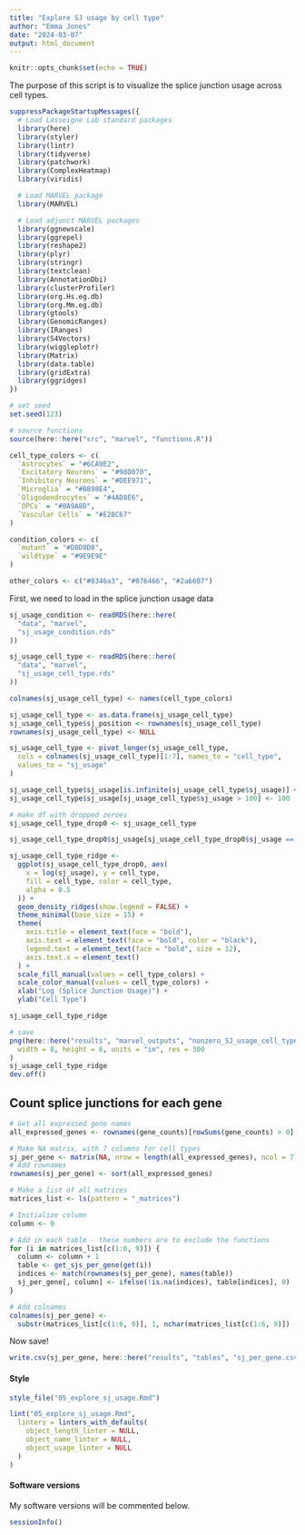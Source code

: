 ```yaml
---
title: "Explore SJ usage by cell type"
author: "Emma Jones"
date: "2024-03-07"
output: html_document
---
```


```r
knitr::opts_chunk$set(echo = TRUE)
```

The purpose of this script is to visualize the splice junction usage across cell types.

```r
suppressPackageStartupMessages({
  # Load Lasseigne Lab standard packages
  library(here)
  library(styler)
  library(lintr)
  library(tidyverse)
  library(patchwork)
  library(ComplexHeatmap)
  library(viridis)

  # Load MARVEL package
  library(MARVEL)

  # Load adjunct MARVEL packages
  library(ggnewscale)
  library(ggrepel)
  library(reshape2)
  library(plyr)
  library(stringr)
  library(textclean)
  library(AnnotationDbi)
  library(clusterProfiler)
  library(org.Hs.eg.db)
  library(org.Mm.eg.db)
  library(gtools)
  library(GenomicRanges)
  library(IRanges)
  library(S4Vectors)
  library(wiggleplotr)
  library(Matrix)
  library(data.table)
  library(gridExtra)
  library(ggridges)
})

# set seed
set.seed(123)

# source functions
source(here::here("src", "marvel", "functions.R"))
```


```r
cell_type_colors <- c(
  `Astrocytes` = "#6CA9E2",
  `Excitatory Neurons` = "#98D070",
  `Inhibitory Neurons` = "#DEE971",
  `Microglia` = "#B898E4",
  `Oligodendrocytes` = "#4AD8E6",
  `OPCs` = "#0A9A8D",
  `Vascular Cells` = "#E28C67"
)

condition_colors <- c(
  `mutant` = "#D8D8D8",
  `wildtype` = "#9E9E9E"
)

other_colors <- c("#0346a3", "#076466", "#2a6607")
```

First, we need to load in the splice junction usage data

```r
sj_usage_condition <- readRDS(here::here(
  "data", "marvel",
  "sj_usage_condition.rds"
))

sj_usage_cell_type <- readRDS(here::here(
  "data", "marvel",
  "sj_usage_cell_type.rds"
))
```


```r
colnames(sj_usage_cell_type) <- names(cell_type_colors)

sj_usage_cell_type <- as.data.frame(sj_usage_cell_type)
sj_usage_cell_type$sj_position <- rownames(sj_usage_cell_type)
rownames(sj_usage_cell_type) <- NULL

sj_usage_cell_type <- pivot_longer(sj_usage_cell_type,
  cols = colnames(sj_usage_cell_type)[1:7], names_to = "cell_type",
  values_to = "sj_usage"
)

sj_usage_cell_type$sj_usage[is.infinite(sj_usage_cell_type$sj_usage)] <- NaN
sj_usage_cell_type$sj_usage[sj_usage_cell_type$sj_usage > 100] <- 100

# make df with dropped zeroes
sj_usage_cell_type_drop0 <- sj_usage_cell_type

sj_usage_cell_type_drop0$sj_usage[sj_usage_cell_type_drop0$sj_usage == 0] <- NaN

sj_usage_cell_type_ridge <-
  ggplot(sj_usage_cell_type_drop0, aes(
    x = log(sj_usage), y = cell_type,
    fill = cell_type, color = cell_type,
    alpha = 0.5
  )) +
  geom_density_ridges(show.legend = FALSE) +
  theme_minimal(base_size = 15) +
  theme(
    axis.title = element_text(face = "bold"),
    axis.text = element_text(face = "bold", color = "black"),
    legend.text = element_text(face = "bold", size = 12),
    axis.text.x = element_text()
  ) +
  scale_fill_manual(values = cell_type_colors) +
  scale_color_manual(values = cell_type_colors) +
  xlab("Log (Splice Junction Usage)") +
  ylab("Cell Type")

sj_usage_cell_type_ridge

# save
png(here::here("results", "marvel_outputs", "nonzero_SJ_usage_cell_types.png"),
  width = 8, height = 6, units = "in", res = 300
)
sj_usage_cell_type_ridge
dev.off()
```


## Count splice junctions for each gene

```r
# Get all expressed gene names
all_expressed_genes <- rownames(gene_counts)[rowSums(gene_counts) > 0]
```

```r
# Make NA matrix, with 7 columns for cell types
sj_per_gene <- matrix(NA, nrow = length(all_expressed_genes), ncol = 7)
# Add rownames
rownames(sj_per_gene) <- sort(all_expressed_genes)

# Make a list of all matrices
matrices_list <- ls(pattern = "_matrices")

# Initialize column
column <- 0

# Add in each table - these numbers are to exclude the functions
for (i in matrices_list[c(1:6, 9)]) {
  column <- column + 1
  table <- get_sjs_per_gene(get(i))
  indices <- match(rownames(sj_per_gene), names(table))
  sj_per_gene[, column] <- ifelse(!is.na(indices), table[indices], 0)
}

# Add colnames
colnames(sj_per_gene) <-
  substr(matrices_list[c(1:6, 9)], 1, nchar(matrices_list[c(1:6, 9)]) - 9)
```

Now save!

```r
write.csv(sj_per_gene, here::here("results", "tables", "sj_per_gene.csv"))
```


#### Style

```r
style_file("05_explore_sj_usage.Rmd")

lint("05_explore_sj_usage.Rmd",
  linters = linters_with_defaults(
    object_length_linter = NULL,
    object_name_linter = NULL,
    object_usage_linter = NULL
  )
)
```

#### Software versions

My software versions will be commented below.

```r
sessionInfo()
```
